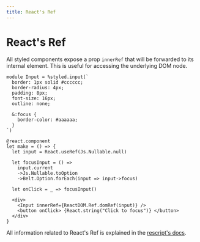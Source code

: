 ```yaml
---
title: React's Ref
---
```


# React's Ref

All styled components expose a prop `innerRef` that will be forwarded to its internal element. This is useful for accessing the underlying DOM node.

```rescript
module Input = %styled.input(`
  border: 1px solid #cccccc;
  border-radius: 4px;
  padding: 8px;
  font-size: 16px;
  outline: none;

  &:focus {
    border-color: #aaaaaa;
  }
`)

@react.component
let make = () => {
  let input = React.useRef(Js.Nullable.null)

  let focusInput = () =>
    input.current
    ->Js.Nullable.toOption
    ->Belt.Option.forEach(input => input->focus)

  let onClick = _ => focusInput()

  <div>
    <Input innerRef={ReactDOM.Ref.domRef(input)} />
    <button onClick> {React.string("Click to focus")} </button>
  </div>
}
```

All information related to React's Ref is explained in the [rescript's docs](https://rescript-lang.org/docs/react/latest/forwarding-refs).
